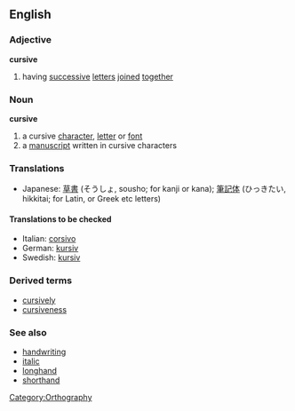 {{rfc}}
==English==
===Adjective===
{{wikipedia}}
'''cursive'''

# having [[successive]] [[letter]]s [[joined]] [[together]]

===Noun===
'''cursive'''

# a cursive [[character]], [[letter]] or [[font]]
# a [[manuscript]] written in cursive characters

===Translations===
*Japanese: [[草書]] (そうしょ, sousho; for kanji or kana); [[筆記体]] (ひっきたい, hikkitai; for Latin, or Greek etc letters)

====Translations to be checked====
*Italian: [[corsivo]]<!-- fonts, n., adj., both? -->
*German: [[kursiv]]<!-- fonts, n., adj., both? -->
*Swedish: [[kursiv]]<!-- fonts, n., adj., both? -->

===Derived terms===
*[[cursively]]
*[[cursiveness]]
<!-- [[cursivity]] get Google hits but I haven't found it in a dictionary yet -->

===See also===
*[[handwriting]]
*[[italic]]
*[[longhand]]
*[[shorthand]]

[[Category:Orthography]]